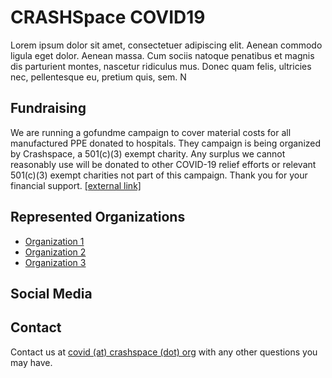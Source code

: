 
# CRASHSpace COVID19

Lorem ipsum dolor sit amet, consectetuer adipiscing elit. Aenean commodo ligula eget dolor. Aenean massa. Cum sociis natoque penatibus et magnis dis parturient montes, nascetur ridiculus mus. Donec quam felis, ultricies nec, pellentesque eu, pretium quis, sem. N

## Fundraising

We are running a gofundme campaign to cover material costs for all manufactured PPE donated to hospitals. They campaign is being organized by Crashspace, a 501(c)(3) exempt charity. Any surplus we cannot reasonably use will be donated to other COVID-19 relief efforts or relevant 501(c)(3) exempt charities not part of this campaign. Thank you for your financial support. [\[external link\]](https://charity.gofundme.com/o/en/campaign/makers-united-against-covid-19)

## Represented Organizations

- [Organization 1](https://danstepanov.com)
- [Organization 2](https://danstepanov.com)
- [Organization 3](https://danstepanov.com)

## Social Media

<Social />

## Contact

Contact us at [covid (at) crashspace (dot) org](mailto:covid@crashspace.org) with any other questions you may have.